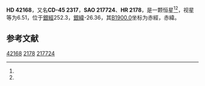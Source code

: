 {{Starbox begin
| name = HD 42168
}}
{{Starbox observe
| epoch = [[J2000.0|J2000.0]]
| constell = {{星座名待查}}<ref name=SIMBAD>{{cite web
 | url=http://simbad.u-strasbg.fr/simbad/sim-id?Ident=HR+2178
 | title =Pulsating variable Star
 | publisher=Centre de Données astronomiques de Strasbourg
 | work=SIMBAD
 | accessdate=2012-07-13}}</ref><ref name=DATA>{{cite web
 | url=http://vizier.u-strasbg.fr/viz-bin/VizieR-5?-out.add=.&-source=5050&-corr=PK=HR&-out.max=9999&HR=2178
 | title=VizieR Detailed Page
 | accessdate=2012-07-13
 | archive-date=2016-03-05
 | archive-url=https://web.archive.org/web/20160305213948/http://vizier.u-strasbg.fr/viz-bin/VizieR-5?-out.add=.&-source=5050&-corr=PK=HR&-out.max=9999&HR=2178
 | dead-url=no
 }}</ref>
| 星官 = 
| ra = {{RA|6|7|1.9}}<ref name=SIMBAD /><ref name=DATA />
| dec = {{DEC|-45|5|29}}<ref name=SIMBAD /><ref name=DATA />
| appmag_v = 6.51<ref name=SIMBAD /><ref name=DATA />
}}
{{Starbox character
| class = K1III<ref name=SIMBAD /><ref name=DATA />
| b-v = 1.16<ref name=SIMBAD /><ref name=DATA />
| u-b = 1.13<ref name=SIMBAD /><ref name=DATA />
| r-i = <ref name=SIMBAD /><ref name=DATA />
| variable = 
}}
{{Starbox astrometry
| radial_v = 1.13
| prop_mo_ra = 82
| parallax = 
| p_error = 
}}
{{Starbox catalog
| names =CD-45 2317，[[SAO星表|SAO]] 217724，[[HD星表|HD]] 42168，[[HR星表|HR]] 2178}}
{{Starbox reference |Simbad=HR+2178}}
{{Starbox end}}

'''HD 42168'''，又名'''CD-45 2317'''，'''SAO 217724'''、'''HR 2178'''，是一颗恒星<ref name=SIMBAD /><ref name=DATA />，视星等为6.51，位于[[銀道座標系|銀經]]252.3，[[銀道座標系|銀緯]]-26.36，其[[B1900.0|B1900.0]]坐标为赤經{{RA|6|4|7.8}}，赤緯{{DEC|-45|-26.36|45}}。

== 参考文献 ==
{{reflist}}

{{star-stub}}

[[Category:HD和HDE天體|42168]]
[[Category:HR天體|2178]]
[[Category:SAO天體|217724]]